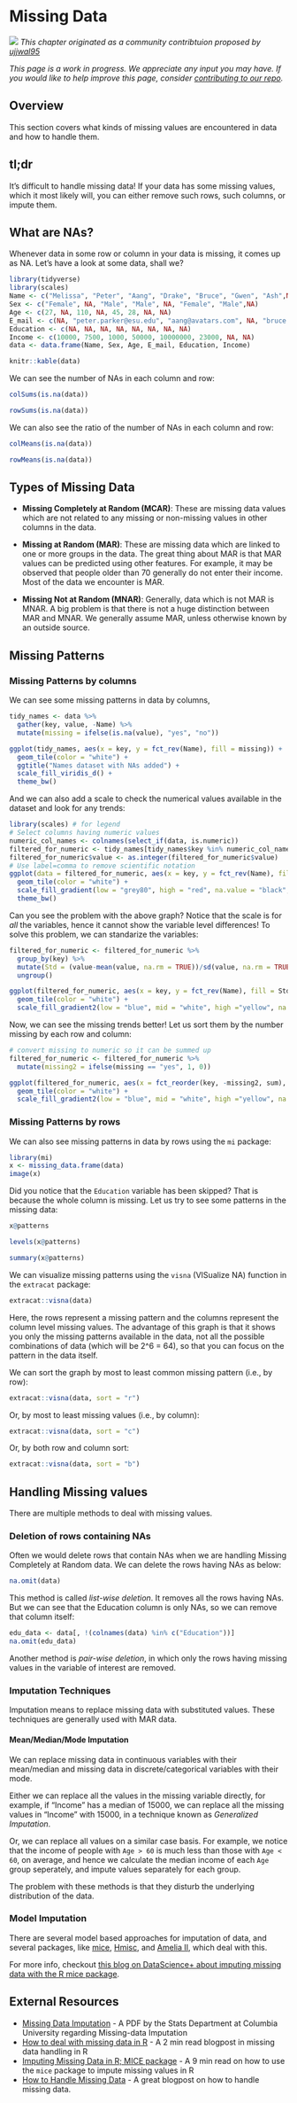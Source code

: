 # Missing Data {#missing}

![](images/banners/banner_missing.png)
*This chapter originated as a community contribtuion proposed by [ujjwal95](https://github.com/ujjwal95){target="_blank"}*

*This page is a work in progress. We appreciate any input you may have. If you would like to help improve this page, consider [contributing to our repo](contribute.html).*

## Overview
This section covers what kinds of missing values are encountered in data and how to handle them.

## tl;dr
It's difficult to handle missing data! If your data has some missing values, which it most likely will, you can either remove such rows, such columns, or impute them.

## What are NAs?

Whenever data in some row or column in your data is missing, it comes up as NA. Let's have a look at some data, shall we?
```r
library(tidyverse)
library(scales)
Name <- c("Melissa", "Peter", "Aang", "Drake", "Bruce", "Gwen", "Ash",NA)
Sex <- c("Female", NA, "Male", "Male", NA, "Female", "Male",NA)
Age <- c(27, NA, 110, NA, 45, 28, NA, NA)
E_mail <- c(NA, "peter.parker@esu.edu", "aang@avatars.com", NA, "bruce.wayne@wayne.org", "gwen.stacy@esu.edu", "ash.ketchum@pokemon.com", NA)
Education <- c(NA, NA, NA, NA, NA, NA, NA, NA)
Income <- c(10000, 7500, 1000, 50000, 10000000, 23000, NA, NA)
data <- data.frame(Name, Sex, Age, E_mail, Education, Income)
```

```r
knitr::kable(data)
```

We can see the number of NAs in each column and row:
```r
colSums(is.na(data))
```

```r
rowSums(is.na(data))
```

We can also see the ratio of the number of NAs in each column and row:
```r
colMeans(is.na(data))
```

```r
rowMeans(is.na(data))
```

## Types of Missing Data

- **Missing Completely at Random (MCAR)**: These are missing data values which are not related to any missing or non-missing values in other columns in the data.

- **Missing at Random (MAR)**: These are missing data which are linked to one or more groups in the data. The great thing about MAR is that MAR values can be predicted using other features. For example, it may be observed that people older than 70 generally do not enter their income. 
Most of the data we encounter is MAR.

- **Missing Not at Random (MNAR)**: Generally, data which is not MAR is MNAR. A big problem is that there is not a huge distinction between MAR and MNAR. We generally assume MAR, unless otherwise known by an outside source.

## Missing Patterns 

### Missing Patterns by columns

We can see some missing patterns in data by columns,
```r
tidy_names <- data %>% 
  gather(key, value, -Name) %>% 
  mutate(missing = ifelse(is.na(value), "yes", "no"))
```

```r
ggplot(tidy_names, aes(x = key, y = fct_rev(Name), fill = missing)) +
  geom_tile(color = "white") + 
  ggtitle("Names dataset with NAs added") +
  scale_fill_viridis_d() +
  theme_bw()
```

And we can also add a scale to check the numerical values available in the dataset and look for any trends:
```r
library(scales) # for legend
# Select columns having numeric values
numeric_col_names <- colnames(select_if(data, is.numeric))
filtered_for_numeric <- tidy_names[tidy_names$key %in% numeric_col_names,]
filtered_for_numeric$value <- as.integer(filtered_for_numeric$value)
# Use label=comma to remove scientific notation
ggplot(data = filtered_for_numeric, aes(x = key, y = fct_rev(Name), fill = value)) +
  geom_tile(color = "white") + 
  scale_fill_gradient(low = "grey80", high = "red", na.value = "black", label=comma) + 
  theme_bw()
```

Can you see the problem with the above graph? Notice that the scale is for *all* the variables, hence it cannot show the variable level differences!
To solve this problem, we can standarize the variables:
```r
filtered_for_numeric <- filtered_for_numeric %>% 
  group_by(key) %>% 
  mutate(Std = (value-mean(value, na.rm = TRUE))/sd(value, na.rm = TRUE)) %>% 
  ungroup()

ggplot(filtered_for_numeric, aes(x = key, y = fct_rev(Name), fill = Std)) +
  geom_tile(color = "white") + 
  scale_fill_gradient2(low = "blue", mid = "white", high ="yellow", na.value = "black") + theme_bw()

```

Now, we can see the missing trends better! Let us sort them by the number missing by each row and column:
```r
# convert missing to numeric so it can be summed up
filtered_for_numeric <- filtered_for_numeric %>% 
  mutate(missing2 = ifelse(missing == "yes", 1, 0))

ggplot(filtered_for_numeric, aes(x = fct_reorder(key, -missing2, sum), y = fct_reorder(Name, -missing2, sum), fill = Std)) +
  geom_tile(color = "white") + 
  scale_fill_gradient2(low = "blue", mid = "white", high ="yellow", na.value = "black") + theme_bw()

```

### Missing Patterns by rows

We can also see missing patterns in data by rows using the `mi` package:
```r
library(mi)
x <- missing_data.frame(data)
image(x)
```

Did you notice that the `Education` variable has been skipped? That is because the whole column is missing.
Let us try to see some patterns in the missing data:
```r
x@patterns
```


```r
levels(x@patterns)
```

```r
summary(x@patterns)
```

We can visualize missing patterns using the `visna` (VISualize NA) function in the `extracat` package:
```r
extracat::visna(data)
```

Here, the rows represent a missing pattern and the columns represent the column level missing values. The advantage of this graph is that it shows you only the missing patterns available in the data, not all the possible combinations of data (which will be 2^6 = 64), so that you can focus on the pattern in the data itself. 

We can sort the graph by most to least common missing pattern (i.e., by row):
```r
extracat::visna(data, sort = "r")
```

Or, by most to least missing values (i.e., by column):
```r
extracat::visna(data, sort = "c")
```

Or, by both row and column sort:
```r
extracat::visna(data, sort = "b")
```

## Handling Missing values

There are multiple methods to deal with missing values.

### Deletion of rows containing NAs

Often we would delete rows that contain NAs when we are handling Missing Completely at Random data.
We can delete the rows having NAs as below:
```r
na.omit(data)
```

This method is called *list-wise deletion*. It removes all the rows having NAs. But we can see that the Education column is only NAs, so we can remove that column itself:
```r
edu_data <- data[, !(colnames(data) %in% c("Education"))]
na.omit(edu_data)
```

Another method is *pair-wise deletion*, in which only the rows having missing values in the variable of interest are removed.

### Imputation Techniques

Imputation means to replace missing data with substituted values. These techniques are generally used with MAR data.

#### Mean/Median/Mode Imputation

We can replace missing data in continuous variables with their mean/median and missing data in discrete/categorical variables with their mode.

Either we can replace all the values in the missing variable directly, for example, if "Income" has a median of 15000, we can replace all the missing values in "Income" with 15000, in a technique known as *Generalized Imputation*.

Or, we can replace all values on a similar case basis. For example, we notice that the income of people with `Age > 60` is much less than those with `Age < 60`, on average, and hence we calculate the median income of each `Age` group seperately, and impute values separately for each group.

The problem with these methods is that they disturb the underlying distribution of the data.

### Model Imputation
There are several model based approaches for imputation of data, and several packages, like [mice](https://cran.r-project.org/web/packages/mice/index.html){target="_blank"}, [Hmisc](https://cran.r-project.org/web/packages/Hmisc/index.html){target="_blank"}, and [Amelia II](https://cran.r-project.org/web/packages/Amelia/index.html){target="_blank"}, which deal with this.

For more info, checkout [this blog on DataScience+ about imputing missing data with the R mice package](https://datascienceplus.com/imputing-missing-data-with-r-mice-package/){target="_blank"}.

## External Resources
- [Missing Data Imputation](http://www.stat.columbia.edu/~gelman/arm/missing.pdf){target="_blank"} - A PDF by the Stats Department at Columbia University regarding Missing-data Imputation
- [How to deal with missing data in R](https://datascienceplus.com/missing-values-in-r/){target="_blank"} - A 2 min read blogpost in missing data handling in R
- [Imputing Missing Data in R; MICE package](https://datascienceplus.com/imputing-missing-data-with-r-mice-package/){target="_blank"} - A 9 min read on how to use the `mice` package to impute missing values in R
- [How to Handle Missing Data](https://towardsdatascience.com/how-to-handle-missing-data-8646b18db0d4){target="_blank"} - A great blogpost on how to handle missing data.


